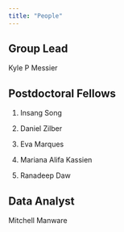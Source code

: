 ```yaml
---
title: "People"
---
```


## Group Lead

Kyle P Messier

## Postdoctoral Fellows

1.  Insang Song

2.  Daniel Zilber

3.  Eva Marques

4.  Mariana Alifa Kassien

5.  Ranadeep Daw

## Data Analyst

Mitchell Manware
